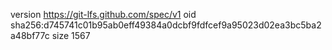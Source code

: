 version https://git-lfs.github.com/spec/v1
oid sha256:d745741c01b95ab0eff49384a0dcbf9fdfcef9a95023d02ea3bc5ba2a48bf77c
size 1567
